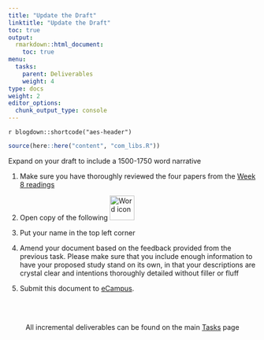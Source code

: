 ```yaml
---
title: "Update the Draft"
linktitle: "Update the Draft"
toc: true
output:
  rmarkdown::html_document:
    toc: true
menu:
  tasks:
    parent: Deliverables
    weight: 4
type: docs
weight: 2
editor_options: 
  chunk_output_type: console
---
```


`r blogdown::shortcode("aes-header")`

```r
source(here::here("content", "com_libs.R"))
```

<style>
ul {
    margin-left: 1.5em
}
</style>


Expand on your draft to include a 1500-1750 word narrative

1. Make sure you have thoroughly reviewed the four papers from the [Week 8 readings](/readings/08-readings/)

2. Open copy of the following <img src="/logos/word-ico.png" alt="Word icon" width="50">

3. Put your name in the top left corner

4. Amend your document based on the feedback provided from the previous task. Please make sure that you include enough information to have your proposed study stand on its own, in that your descriptions are crystal clear and intentions thoroughly detailed without filler or fluff
  
5. Submit this document to <a target="_blank" href="https://ecampus.wvu.edu/">eCampus</a>.<br><br>

<br />

<center>
<p id="rounded_corners">
All incremental deliverables can be found on the main <a href="/tasks/#deliverables">Tasks</a> page
<p>
</center>
